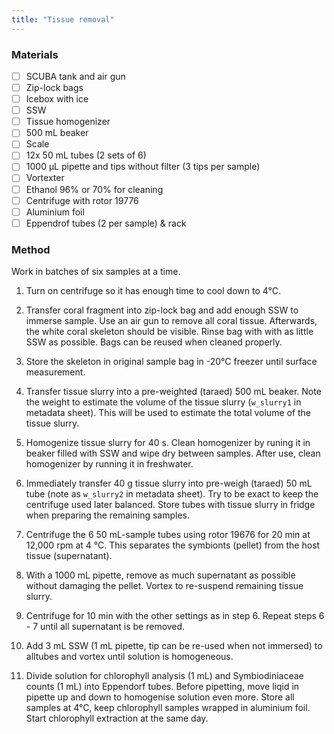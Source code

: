 ```yaml
---
title: "Tissue removal"
---
```


### Materials

-   [ ] SCUBA tank and air gun
-   [ ] Zip-lock bags
-   [ ] Icebox with ice
-   [ ] SSW
-   [ ] Tissue homogenizer
-   [ ] 500 mL beaker
-   [ ] Scale
-   [ ] 12x 50 mL tubes (2 sets of 6)
-   [ ] 1000 µL pipette and tips without filter (3 tips per sample)
-   [ ] Vortexter
-   [ ] Ethanol 96% or 70% for cleaning
-   [ ] Centrifuge with rotor 19776
-   [ ] Aluminium foil
-   [ ] Eppendrof tubes (2 per sample) & rack

### Method

::: callout-note
Work in batches of six samples at a time.
:::

1.  Turn on centrifuge so it has enough time to cool down to 4°C.

2.  Transfer coral fragment into zip-lock bag and add enough SSW to immerse sample. Use an air gun to remove all coral tissue. Afterwards, the white coral skeleton should be visible. Rinse bag with with as little SSW as possible. Bags can be reused when cleaned properly.

3.  Store the skeleton in original sample bag in -20°C freezer until surface measurement.

4.  Transfer tissue slurry into a pre-weighted (taraed) 500 mL beaker. Note the weight to estimate the volume of the tissue slurry (`w_slurry1` in metadata sheet). This will be used to estimate the total volume of the tissue slurry.

5.  Homogenize tissue slurry for 40 s. Clean homogenizer by runing it in beaker filled with SSW and wipe dry between samples. After use, clean homogenizer by running it in freshwater.

6.  Immediately transfer 40 g tissue slurry into pre-weigh (taraed) 50 mL tube (note as `w_slurry2` in metadata sheet). Try to be exact to keep the centrifuge used later balanced. Store tubes with tissue slurry in fridge when preparing the remaining samples.

7.  Centrifuge the 6 50 mL-sample tubes using rotor 19676 for 20 min at 12,000 rpm at 4 °C. This separates the symbionts (pellet) from the host tissue (supernatant).

8.  With a 1000 mL pipette, remove as much supernatant as possible without damaging the pellet. Vortex to re-suspend remaining tissue slurry.

9.  Centrifuge for 10 min with the other settings as in step 6. Repeat steps 6 - 7 until all supernatant is be removed.

10. Add 3 mL SSW (1 mL pipette, tip can be re-used when not immersed) to alltubes and vortex until solution is homogeneous.

11. Divide solution for chlorophyll analysis (1 mL) and Symbiodiniaceae counts (1 mL) into Eppendorf tubes. Before pipetting, move liqid in pipette up and down to homogenise solution even more. Store all samples at 4°C, keep chlorophyll samples wrapped in aluminium foil. Start chlorophyll extraction at the same day.
